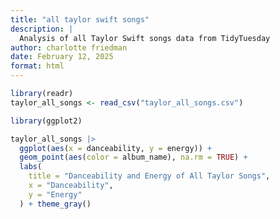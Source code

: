```yaml
---
title: "all taylor swift songs"
description: |
  Analysis of all Taylor Swift songs data from TidyTuesday
author: charlotte friedman
date: February 12, 2025
format: html
---
```


```r

library(readr) 
taylor_all_songs <- read_csv("taylor_all_songs.csv")
```

```r

library(ggplot2)

taylor_all_songs |> 
  ggplot(aes(x = danceability, y = energy)) +
  geom_point(aes(color = album_name), na.rm = TRUE) +
  labs(
    title = "Danceability and Energy of All Taylor Songs",
    x = "Danceability", 
    y = "Energy"
  ) + theme_gray()

```
